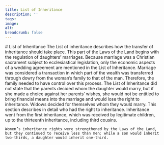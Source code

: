 ```yaml
---
title: List of Inheritance
description: ''
tags:
image: 
alt: 
breadcrumb: false
---
```


 

<SitatHero 
    title='List of Inheritance'
    ingress='“A father and a mother are to decide on their daughters’ marriages if they are alive. But if they are dead, the closest paternal kinsmen are to decide.”'  
    footer='List of Inheritance, chapter 1'
/>

<Spacer height='10' />

<Container>
    # List of Inheritance
</Container>

<Container stil="firstletter text-left text-xl" columns={2} margin={10}> 
    The List of inheritance describes how the transfer of inheritance should take place. This part of the Laws of the Land begins with the regulation of daughters’ marriages. Because marriage was a Christian sacrament subject to ecclesiastical legislation, only the economic aspects of a wedding agreement are mentioned in the List of Inheritance. Marriage was considered a transaction in which part of the wealth was transferred through dowry from the woman’s family to that of the man. Therefore, the family needed to have control over this process. The List of Inheritance did not state that the parents decided whom the daughter would marry, but if she made a choice against her parents’ wishes, she would not be entitled to bring financial means into the marriage and would lose the right to inheritance. Widows decided for themselves whom they would marry. This section describes in detail who had the right to inheritance. Inheritance went from the first inheritance, which was received by legitimate children, up to the thirteenth inheritance, including third cousins. 
    
    Women’s inheritance rights were strengthened by the Laws of the Land, but they continued to receive less than men: while a son would inherit two-thirds, a daughter would inherit one-third.
</Container>

<Container>
  <Spacer height={10} />

  <SubTextsCards items={site.arvetallet} meta={meta} columns={3} gap={10} />
</Container>
 
